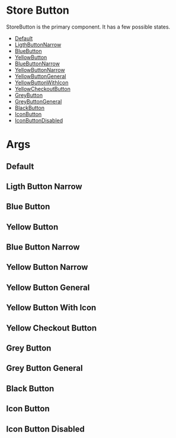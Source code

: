 

# Store Button

StoreButton is the primary component. It has a few possible states.

- [Default](#Default)
- [LigthButtonNarrow](#LigthButtonNarrow)
- [BlueButton](#BlueButton)
- [YellowButton](#YellowButton)
- [BlueButtonNarrow](#BlueButtonNarrow)
- [YellowButtonNarrow](#YellowButtonNarrow)
- [YellowButtonGeneral](#YellowButtonGeneral)
- [YellowButtonWithIcon](#YellowButtonWithIcon)
- [YellowCheckoutButton](#YellowCheckoutButton)
- [GreyButton](#GreyButton)
- [GreyButtonGeneral](#GreyButtonGeneral)
- [BlackButton](#BlackButton)
- [IconButton](#IconButton)
- [IconButtonDisabled](#IconButtonDisabled)

# Args 
<ArgsTable of={StoreButton} />

## Default
<Story id="buttons-store-button--default" />

## Ligth Button Narrow
<Story id="buttons-store-button--ligth-button-narrow" />

## Blue Button
<Story id="buttons-store-button--blue-button" />

## Yellow Button
<Story id="buttons-store-button--yellow-button" />

## Blue Button Narrow
<Story id="buttons-store-button--blue-button-narrow" />

## Yellow Button Narrow
<Story id="buttons-store-button--yellow-button-narrow" />

## Yellow Button General
<Story id="buttons-store-button--yellow-button-general" />

## Yellow Button With Icon
<Story id="buttons-store-button--yellow-button-with-icon" />

## Yellow Checkout Button
<Story id="buttons-store-button--yellow-checkout-button" />

## Grey Button
<Story id="buttons-store-button--grey-button" />

## Grey Button General
<Story id="buttons-store-button--grey-button-general" />

## Black Button
<Story id="buttons-store-button--black-button" />

## Icon Button
<Story id="buttons-store-button--icon-button" />

## Icon Button Disabled
<Story id="buttons-store-button--icon-button-disabled" />